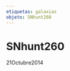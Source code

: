 ```yaml
---
etiquetas: galaxias
objeto: SNhunt260
---
```


# SNhunt260

<Imagen
  src="registro/snhunt260_20141021_1_snhunt260-_20141021_i88.jpg"
  fecha="20141021"
/>

 21Octubre2014